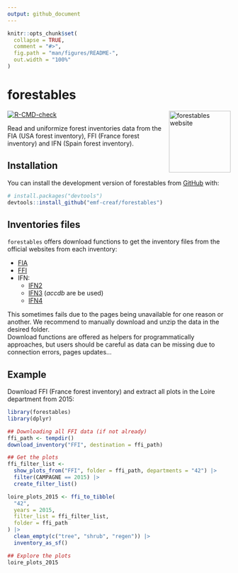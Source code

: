 ```yaml
---
output: github_document
---
```


```r
knitr::opts_chunk$set(
  collapse = TRUE,
  comment = "#>",
  fig.path = "man/figures/README-",
  out.width = "100%"
)
```

# forestables

<a href="https://emf-creaf.github.io/forestables/"><img src="man/figures/logo.png" align="right" height="139" alt="forestables website" /></a>

[![R-CMD-check](https://github.com/emf-creaf/forestables/actions/workflows/R-CMD-check_main.yaml/badge.svg)](https://github.com/emf-creaf/forestables/actions/workflows/R-CMD-check_main.yaml)

Read and uniformize forest inventories data from the FIA (USA forest inventory), FFI (France forest
inventory) and IFN (Spain forest inventory).

## Installation

You can install the development version of forestables from
[GitHub](https://github.com/emf-creaf/forestables) with:

``` r
# install.packages("devtools")
devtools::install_github("emf-creaf/forestables")
```

## Inventories files

`forestables` offers download functions to get the inventory files from the official
websites from each inventory:

  - [FIA](https://www.fs.usda.gov/research/products/dataandtools/tools/fia-datamart)  
  - [FFI](https://inventaire-forestier.ign.fr/dataifn/?lang=en)  
  - IFN:
      - [IFN2](https://www.miteco.gob.es/es/biodiversidad/servicios/banco-datos-naturaleza/informacion-disponible/ifn2_descargas.html)
      - [IFN3](https://www.miteco.gob.es/es/biodiversidad/servicios/banco-datos-naturaleza/informacion-disponible/ifn3_bbdd_descargas_htm.html)
      (*accdb* are be used)
      - [IFN4](https://www.miteco.gob.es/es/biodiversidad/temas/inventarios-nacionales/inventario-forestal-nacional/cuarto_inventario.html)

This sometimes fails due to the pages being unavailable for one reason or another. We recommend
to manually download and unzip the data in the desired folder.  
Download functions are offered as helpers for programmatically approaches, but users should
be careful as data can be missing due to connection errors, pages updates...

## Example

Download FFI (France forest inventory) and extract all plots in the Loire department from 2015:

```r
library(forestables)
library(dplyr)

## Downloading all FFI data (if not already)
ffi_path <- tempdir()
download_inventory("FFI", destination = ffi_path)

## Get the plots
ffi_filter_list <-
  show_plots_from("FFI", folder = ffi_path, departments = "42") |>
  filter(CAMPAGNE == 2015) |>
  create_filter_list()

loire_plots_2015 <- ffi_to_tibble(
  "42",
  years = 2015,
  filter_list = ffi_filter_list,
  folder = ffi_path
) |>
  clean_empty(c("tree", "shrub", "regen")) |>
  inventory_as_sf()

## Explore the plots
loire_plots_2015
```